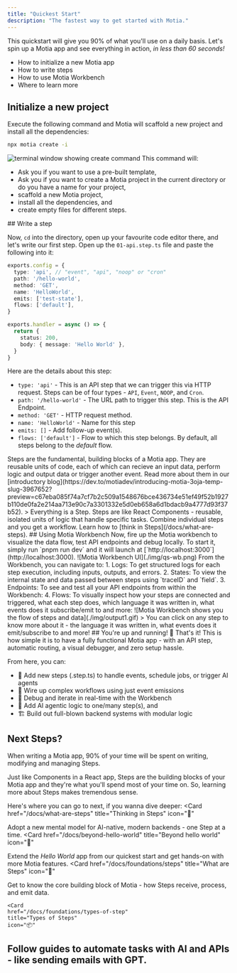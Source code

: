 ```yaml
---
title: "Quickest Start"
description: "The fastest way to get started with Motia."
---
```

This quickstart will give you 90% of what you'll use on a daily basis. Let's spin up a Motia app and see everything in action, _in less than 60 seconds!_
<Accordions type="single">
  <Accordion title="What you will learn">
    <ul>
      <li>How to initialize a new Motia app</li>
      <li>How to write steps</li>
      <li>How to use Motia Workbench</li>
      <li>Where to learn more</li>
    </ul>
  </Accordion>
</Accordions>
<Steps>
<Step>
## Initialize a new project
Execute the following command and Motia will scaffold a new project and install all the dependencies:
```bash
npx motia create -i
```
  ![terminal window showing create command](./img/outpu.gif)
 This command will:
 - Ask you if you want to use a pre-built template,
 - Ask you if you want to create a Motia project in the current directory or do you have a name for your project,
 - scaffold a new Motia project,
 - install all the dependencies, and
 - create empty files for different steps.

</Step>
<Step>
## Write a step

  Now, `cd` into the directory, open up your favourite code editor there, and let's write our first step. Open up the `01-api.step.ts` file and paste the following into it:
  ```ts
  exports.config = {
    type: 'api', // "event", "api", "noop" or "cron"
    path: '/hello-world',
    method: 'GET',
    name: 'HelloWorld',
    emits: ['test-state'],
    flows: ['default'],
}

exports.handler = async () => {
    return {
      status: 200,
      body: { message: 'Hello World' },
    }
}
  ```
  Here are the details about this step:
  - `type: 'api'` - This is an API step that we can trigger this via HTTP request. Steps can be of four types - `API`, `Event`, `NOOP`, and `Cron`.
  - `path: '/hello-world'` - The URL path to trigger this step. This is the API Endpoint.
  - `method: 'GET'` -  HTTP request method.
  - `name: 'HelloWorld'` -  Name for this step
  - `emits: []` -  Add follow-up event(s).
  - `flows: ['default']` -  Flow to which this step belongs. By default, all steps belong to the _default_ flow.
<Callout title="Steps" type="info">
  Steps are the fundamental, building blocks of a Motia app. They are reusable units of code, each of which can recieve an input data, perform logic and output data or trigger another event. Read more about them in our [introductory blog](https://dev.to/motiadev/introducing-motia-3oja-temp-slug-3967652?preview=c67eba085f74a7cf7b2c509a1548676bce436734e51ef49f52b1927b110de0fa2e214aa713e90c7a3301332e5d0eb658a6d1bdacb9a4777d93f37b52).
</Callout>
> Everything is a Step. Steps are like React Components - reusable, isolated units of logic that handle specific tasks. Combine individual steps and you get a workflow. Learn how to [think in Steps](/docs/what-are-steps).
</Step>
<Step>
## Using Motia Workbench
  Now, fire up the Motia workbench to visualize the data flow, test API endpoints and debug locally. To start it, simply run `pnpm run dev` and it will launch at [`http://localhost:3000`](http://localhost:3000).
  ![Motia Workbench UI](./img/qs-wb.png)
  From the Workbench, you can navigate to:
  1. Logs: To get structured logs for each step execution, including inputs, outputs, and errors.
  2. States: To view the internal state and data passed between steps using `traceID` and `field`.
  3. Endpoints: To see and test all your API endpoints from within the Workbench:
  4. Flows: To visually inspect how your steps are connected and triggered, what each step does, which language it was written in, what events does it subscribe/emit to and more:
  ![Motia Workbench shows you the flow of steps and data](./img/output1.gif)
  > You can click on any step to know more about it - the language it was written in, what events does it emit/subscribe to and more!
</Step>

<Step>
## You're up and running! 🎉
That's it! This is how simple it is to have a fully functional Motia app - with an API step, automatic routing, a visual debugger, and zero setup hassle.

From here, you can:

- 🔧 Add new steps (.step.ts) to handle events, schedule jobs, or trigger AI agents
- 📡 Wire up complex workflows using just event emissions
- 🔭 Debug and iterate in real-time with the Workbench
- 🤖 Add AI agentic logic to one/many step(s), and 
- 🏗️ Build out full-blown backend systems with modular logic
</Step>
</Steps>


## Next Steps?
When writing a Motia app, 90% of your time will be spent on writing, modifying and managing Steps. 

Just like Components in a React app, Steps are the building blocks of your Motia app and they're what you'll spend most of your time on. So, learning more about Steps makes tremendous sense.

Here's where you can go to next, if you wanna dive deeper:
<Cards>
  <Card
    href="/docs/what-are-steps"
    title="Thinking in Steps"
    icon="🧠"
  >
  Adopt a new mental model for AI-native, modern backends - one Step at a time.
  </Card>
 <Card
    href="/docs/beyond-hello-world"
    title="Beyond hello world"
    icon="🔀"
  >
  Extend the _Hello World_ app from our quickest start and get hands-on with more Motia features.
  </Card>
  <Card
  href="/docs/foundations/steps"
  title="What are Steps"
  icon="🧱"
>
  Get to know the core building block of Motia - how Steps receive, process, and emit data.
</Card>
 
    <Card
    href="/docs/foundations/types-of-step"
    title="Types of Steps"
    icon="📦"
  >
  Follow guides to automate tasks with AI and APIs - like sending emails with GPT.
  </Card>
</Cards>
---